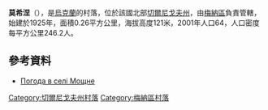 {{coord|51|30|45|N|31|50|15|E|scale:100000|display=title}}

'''莫希涅'''（{{lang-uk|Мощне}}），是[[烏克蘭|烏克蘭]]的村落，位於該國北部[[切爾尼戈夫州|切爾尼戈夫州]]，由[[梅納區|梅納區]]負責管轄，始建於1925年，面積0.26平方公里，海拔高度121米，2001年人口64，人口密度每平方公里246.2人。

==參考資料==
* [http://weather.in.ua/ua/chernigovskaja/16412 Погода в селі Мощне]

[[Category:切爾尼戈夫州村落|Category:切爾尼戈夫州村落]]
[[Category:梅納區村落|Category:梅納區村落]]


{{Chernihiv-geo-stub}}